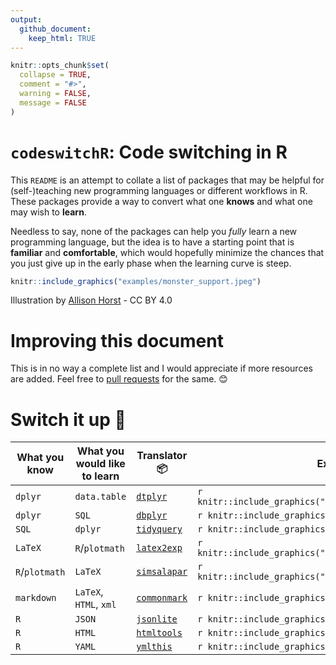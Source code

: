 ```yaml
---
output: 
  github_document:
    keep_html: TRUE
---
```


```r
knitr::opts_chunk$set(
  collapse = TRUE,
  comment = "#>",
  warning = FALSE,
  message = FALSE
)
```

# `codeswitchR`: Code switching in R

This `README` is an attempt to collate a list of packages that may be helpful
for (self-)teaching new programming languages or different workflows in R. These
packages provide a way to convert what one **knows** and what one may wish to
**learn**.

Needless to say, none of the packages can help you *fully* learn a new
programming language, but the idea is to have a starting point that is
**familiar** and **comfortable**, which would hopefully minimize the chances
that you just give up in the early phase when the learning curve is steep.

```r
knitr::include_graphics("examples/monster_support.jpeg")
```

<!-- <center> -->
Illustration by [Allison Horst](https://github.com/allisonhorst/stats-illustrations) - CC BY 4.0
<!-- </center> -->

# Improving this document

This is in no way a complete list and I would appreciate if more resources are
added. Feel free to [pull requests](https://github.com/IndrajeetPatil/codeswitchR) for the same. 😊

# Switch it up 🔀

What you know | What you would like to learn | Translator 📦 | Examples
----------------- | ----------------- | ----------------- | ----------------- 
`dplyr` | `data.table` | [`dtplyr`](https://dtplyr.tidyverse.org/articles/translation.html) | `r knitr::include_graphics("examples/dplyr_datatable.jpeg")`
`dplyr` | `SQL` | [`dbplyr`](https://dbplyr.tidyverse.org/articles/sql.html) | `r knitr::include_graphics("examples/dplyr_sql.jpeg")`
`SQL` | `dplyr` | [`tidyquery`](https://github.com/ianmcook/tidyquery/blob/master/README.md) | `r knitr::include_graphics("examples/sql_dplyr.jpeg")`
`LaTeX` | `R`/`plotmath` | [`latex2exp`](https://cran.r-project.org/web/packages/latex2exp/vignettes/using-latex2exp.html) | `r knitr::include_graphics("examples/latex_plotmath.jpeg")`
`R`/`plotmath` | `LaTeX` | [`simsalapar`](https://rstudio-pubs-static.s3.amazonaws.com/268872_483cb8ee959642b68e9cf2b84eda1e06.html) | `r knitr::include_graphics("examples/plotmath_latex.jpeg")`
`markdown` | `LaTeX`, `HTML`, `xml` | [`commonmark`](https://github.com/r-lib/commonmark) | `r knitr::include_graphics("examples/markdown_many.jpeg")`
`R` | `JSON` | [`jsonlite`](https://cran.r-project.org/web/packages/jsonlite/vignettes/json-mapping.pdf) | `r knitr::include_graphics("examples/r_json.jpeg")`
`R` | `HTML` | [`htmltools`](https://rstudio.github.io/htmltools/) | `r knitr::include_graphics("examples/r_html.jpeg")`
`R` | `YAML` | [`ymlthis`](https://ymlthis.r-lib.org/index.html) | `r knitr::include_graphics("examples/r_yaml.png")`

<!-- To create a copy of the `README.html`. -->

<!-- ```{r} -->
<!-- fs::file_copy("README.html", "index.html") -->
<!-- ``` -->
